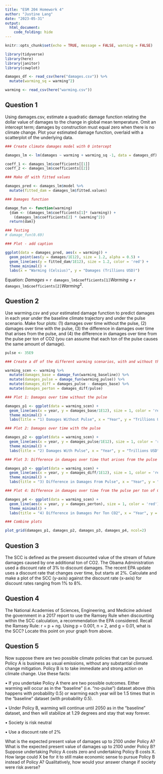 ```yaml
---
title: "ESM 204 Homework 4"
author: "Justine Lang"
date: "2023-05-31"
output: 
  html_document: 
    code_folding: hide
---
```


```r
knitr::opts_chunk$set(echo = TRUE, message = FALSE, warning = FALSE)

library(tidyverse)
library(here)
library(janitor)
library(cowplot)
```

```r
damages_df <- read_csv(here("damages.csv")) %>% 
  mutate(warming_sq = warming^2)

warming <- read_csv(here("warming.csv"))
```


## Question 1

Using damages.csv, estimate a quadratic damage function relating the dollar value of damages to the change in global mean temperature. Omit an intercept term; damages by construction must equal zero when there is no climate change. Plot your estimated damage function, overlaid with a scatterplot of the underlying data.

```r
### Create climate damages model with 0 intercept 

damages_lm <- lm(damages ~ warming + warming_sq -1, data = damages_df)

coeff_1 <- damages_lm$coefficients[[1]]
coeff_2 <- damages_lm$coefficients[[2]]

### Make df with fitted values

damages_pred <- damages_lm$model %>% 
  mutate(fitted_dam = damages_lm$fitted.values)
```

```r
### Damages function

damage_fun <- function(warming)
  {dam <- (damages_lm$coefficients[1]* (warming)) +
    (damages_lm$coefficients[2] * (warming^2))
  return(dam)}

### Testing
# damage_fun(0.69)
```

```r

### Plot - add caption

ggplot(data = damages_pred, aes(x = warming)) + 
  geom_point(aes(y = damages/1E12), size = 1.2, alpha = 0.5) +
  geom_line(aes(y = fitted_dam/1E12), size = 1.2, color = 'red') +
  theme_minimal() + 
  labs(x = "Warming (Celsius)", y = "Damages (Trillions USD)")
```

Equation: $Damages$ = `r damages_lm$coefficients[1]`$Warming$ + `r damages_lm$coefficients[2]`$Warming^2$.
 

## Question 2 

Use warming.csv and your estimated damage function to predict damages in each year under the baseline climate trajectory and under the pulse scenario. Make four plots: (1) damages over time without the pulse, (2) damages over time with the pulse, (3) the difference in damages over time that arises from the pulse, and (4) the difference in damages over time from the pulse per ton of CO2 (you can assume that each ton of the pulse causes the same amount of damage).

```r
pulse <- 35E9
```

```r
### Create a df of the different warming scenarios, with and without the pulse

warming_scen <- warming %>% 
  mutate(damages_base = damage_fun(warming_baseline)) %>% 
  mutate(damages_pulse = damage_fun(warming_pulse)) %>%  
  mutate(damages_diff = damages_pulse - damages_base) %>%
  mutate(damages_perton = damages_diff/pulse)
```

```r
### Plot 1: Damages over time without the pulse

damages_p1 <- ggplot(data = warming_scen) +
  geom_line(aes(x = year, y = damages_base/1E12), size = 1, color = 'red') +
  theme_minimal() +
  labs(title = "1) Damages Without Pulse", x = "Year", y = "Trillions USD")

### Plot 2: Damages over time with the pulse

damages_p2 <- ggplot(data = warming_scen) +
  geom_line(aes(x = year, y = damages_pulse/1E12), size = 1, color = 'red') +
  theme_minimal() +
  labs(title = "2) Damages With Pulse", x = "Year", y = "Trillions USD")

### Plot 3: Difference in damages over time that arises from the pulse

damages_p3 <- ggplot(data = warming_scen) +
  geom_line(aes(x = year, y = damages_diff/1E12), size = 1, color = 'red') +
  theme_minimal() +
  labs(title = "3) Difference in Damages From Pulse", x = "Year", y = "Trillions USD")

### Plot 4: Difference in damages over time from the pulse per ton of CO2

damages_p4 <- ggplot(data = warming_scen) +
  geom_line(aes(x = year, y = damages_perton), size = 1, color = 'red') +
  theme_minimal() +
  labs(title = "4) Difference in Damages Per Ton CO2", x = "Year", y = "USD")

### Combine plots

plot_grid(damages_p1, damages_p2, damages_p3, damages_p4, ncol=2)
```



## Question 3

The SCC is defined as the present discounted value of the stream of future damages caused by one additional ton of CO2. The Obama Administration used a discount rate of 3% to discount damages. The recent EPA update uses a discount rate that changes over time, but starts at 2%. Calculate and make a plot of the SCC (y-axis) against the discount rate (x-axis) for discount rates ranging from 1% to 8%.


## Question 4

The National Academies of Sciences, Engineering, and Medicine advised the government in a 2017 report to use the Ramsey Rule when discounting within the SCC calculation, a recommendation the EPA considered. Recall the Ramsey Rule: r = p + ng. Using p = 0.001, n = 2, and g = 0.01, what is the SCC? Locate this point on your graph from above.


## Question 5

Now suppose there are two possible climate policies that can be pursued. Policy A is business as usual emissions, without any substantial climate change mitigation. Policy B is to take immediate and strong action on climate change. Use these facts:

• If you undertake Policy A there are two possible outcomes. Either warming will occur as in the "baseline" (i.e. "no-pulse") dataset above (this happens with probability 0.5) or warming each year will be 1.5 times that in the "baseline" dataset (with probability 0.5).

• Under Policy B, warming will continue until 2050 as in the "baseline" dataset, and then will stabilize at 1.29 degrees and stay that way forever.

• Society is risk neutral

• Use a discount rate of 2%

What is the expected present value of damages up to 2100 under Policy A? What is the expected present value of damages up to 2100 under Policy B? Suppose undertaking Policy A costs zero and undertaking Policy B costs X. How large could X be for it to still make economic sense to pursue Policy B instead of Policy A? Qualitatively, how would your answer change if society were risk averse?

























